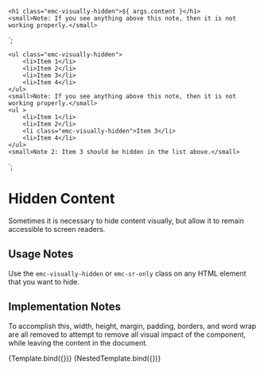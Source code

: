 
<Meta title="Components/Hidden Content" component="Hidden" />

    <h1 class="emc-visually-hidden">${ args.content }</h1>
    <small>Note: If you see anything above this note, then it is not working properly.</small>
`;

    <ul class="emc-visually-hidden">
        <li>Item 1</li>
        <li>Item 2</li>
        <li>Item 3</li>
        <li>Item 4</li>
    </ul>
    <small>Note: If you see anything above this note, then it is not working properly.</small>
    <ul >
        <li>Item 1</li>
        <li>Item 2</li>
        <li class="emc-visually-hidden">Item 3</li>
        <li>Item 4</li>
    </ul>
    <small>Note 2: Item 3 should be hidden in the list above.</small>
`;

# Hidden Content

Sometimes it is necessary to hide content visually, but allow it to remain accessible to screen readers.

## Usage Notes

Use the ```emc-visually-hidden``` or ```emc-sr-only``` class on any HTML element that you want to hide.

## Implementation Notes

To accomplish this, width, height, margin, padding, borders, and word wrap are all removed to attempt to remove 
all visual impact of the component, while leaving the content in the document.

<Canvas>
    <Story name="Basic" args={{
        content: "Content That Should Not Been Seen"
    }}>
      {Template.bind({})}
    </Story>
</Canvas>

<Canvas>
    <Story name="Nested Content">
      {NestedTemplate.bind({})}
    </Story>
</Canvas>


